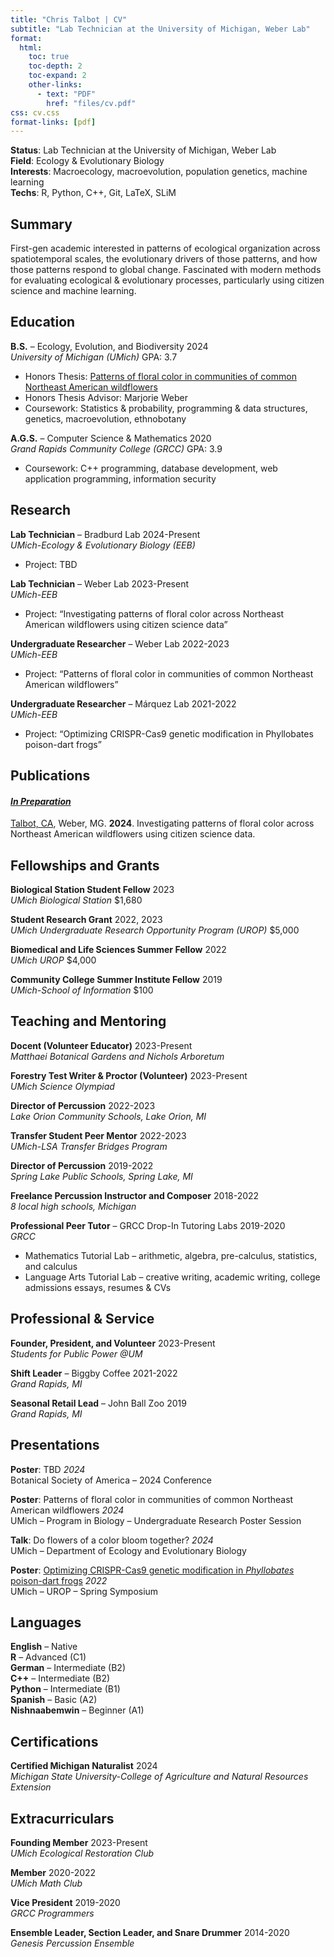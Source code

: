 ```yaml
---
title: "Chris Talbot | CV"
subtitle: "Lab Technician at the University of Michigan, Weber Lab"
format:
  html:
    toc: true
    toc-depth: 2
    toc-expand: 2
    other-links:
      - text: "PDF"
        href: "files/cv.pdf"
css: cv.css
format-links: [pdf]
---
```


**Status**: Lab Technician at the University of Michigan, Weber Lab <br>
**Field**: Ecology & Evolutionary Biology <br>
**Interests**: Macroecology, macroevolution, population genetics, machine learning <br>
**Techs**: R, Python, C++, Git, LaTeX, SLiM

## Summary

First-gen academic interested in patterns of ecological organization across spatiotemporal scales, the evolutionary drivers of those patterns, and how those patterns respond to global change. Fascinated with modern methods for evaluating ecological & evolutionary processes, particularly using citizen science and machine learning.

## Education

**B.S.** -- Ecology, Evolution, and Biodiversity [2024]{.cvdate} <br> *University of Michigan (UMich)* [GPA: 3.7]{.cvgpa}

-   Honors Thesis: [Patterns of floral color in communities of common Northeast American wildflowers](files/honors_thesis.pdf)
-   Honors Thesis Advisor: Marjorie Weber
-   Coursework: Statistics & probability, programming & data structures, genetics, macroevolution, ethnobotany

**A.G.S.** -- Computer Science & Mathematics [2020]{.cvdate} <br> *Grand Rapids Community College (GRCC)* [GPA: 3.9]{.cvgpa}

-   Coursework: C++ programming, database development, web application programming, information security

## Research

**Lab Technician** -- Bradburd Lab [2024-Present]{.cvdate} <br> *UMich-Ecology & Evolutionary Biology (EEB)* <br>

-   Project: TBD

**Lab Technician** -- Weber Lab [2023-Present]{.cvdate} <br> *UMich-EEB* <br>

-   Project: "Investigating patterns of floral color across Northeast American wildflowers using citizen science data"

**Undergraduate Researcher** -- Weber Lab [2022-2023]{.cvdate} <br> *UMich-EEB* <br>

-   Project: "Patterns of floral color in communities of common Northeast American wildflowers"

**Undergraduate Researcher** -- Márquez Lab [2021-2022]{.cvdate} <br> *UMich-EEB* <br>

-   Project: "Optimizing CRISPR-Cas9 genetic modification in Phyllobates poison-dart frogs"

## Publications

#### [*In Preparation*]{.underline}

[Talbot, CA]{.underline}, Weber, MG. **2024**. Investigating patterns of floral color across Northeast American wildflowers using citizen science data. 

## Fellowships and Grants

**Biological Station Student Fellow** [2023]{.cvdate} <br> 
*UMich Biological Station* [$1,680]{.cvgpa} <br>

**Student Research Grant** [2022, 2023]{.cvdate} <br> 
*UMich Undergraduate Research Opportunity Program (UROP)* [$5,000]{.cvgpa} <br>

**Biomedical and Life Sciences Summer Fellow** [2022]{.cvdate} <br> 
*UMich UROP* [$4,000]{.cvgpa} <br>

**Community College Summer Institute Fellow** [2019]{.cvdate} <br> 
*UMich-School of Information* [$100]{.cvgpa} <br>

## Teaching and Mentoring

**Docent (Volunteer Educator)** [2023-Present]{.cvdate} <br> 
*Matthaei Botanical Gardens and Nichols Arboretum* <br>

**Forestry Test Writer & Proctor (Volunteer)** [2023-Present]{.cvdate} <br> 
*UMich Science Olympiad* <br>

**Director of Percussion** [2022-2023]{.cvdate} <br> 
*Lake Orion Community Schools, Lake Orion, MI* <br>

**Transfer Student Peer Mentor** [2022-2023]{.cvdate} <br> 
*UMich-LSA Transfer Bridges Program* <br>

**Director of Percussion** [2019-2022]{.cvdate} <br> 
*Spring Lake Public Schools, Spring Lake, MI* <br>

**Freelance Percussion Instructor and Composer** [2018-2022]{.cvdate} <br> 
*8 local high schools, Michigan* <br>

**Professional Peer Tutor** -- GRCC Drop-In Tutoring Labs [2019-2020]{.cvdate} <br> 
*GRCC* <br>

- Mathematics Tutorial Lab -- arithmetic, algebra, pre-calculus, statistics, and calculus
- Language Arts Tutorial Lab -- creative writing, academic writing, college admissions essays, resumes & CVs

## Professional & Service

**Founder, President, and Volunteer** [2023-Present]{.cvdate} <br> 
*Students for Public Power @UM* <br>

**Shift Leader** -- Biggby Coffee [2021-2022]{.cvdate} <br> 
*Grand Rapids, MI* <br>

**Seasonal Retail Lead** -- John Ball Zoo [2019]{.cvdate} <br> 
*Grand Rapids, MI* <br>

## Presentations

**Poster**: TBD [*2024*]{.cvdate} <br> [Botanical Society of America -- 2024 Conference]{.small}

**Poster**: Patterns of floral color in communities of common Northeast American wildflowers [*2024*]{.cvdate} <br> [UMich -- Program in Biology -- Undergraduate Research Poster Session]{.small}

**Talk**: Do flowers of a color bloom together? [*2024*]{.cvdate} <br> [UMich -- Department of Ecology and Evolutionary Biology]{.small}

**Poster**: [Optimizing CRISPR-Cas9 genetic modification in *Phyllobates* poison-dart frogs](files/pres/poster_22apr22.pdf) [*2022*]{.cvdate} <br> [UMich -- UROP -- Spring Symposium]{.small}

## Languages

**English** -- Native <br> 
**R** -- Advanced (C1) <br>
**German** -- Intermediate (B2) <br> 
**C++** -- Intermediate (B2) <br>
**Python** -- Intermediate (B1) <br>
**Spanish** -- Basic (A2) <br>
**Nishnaabemwin** -- Beginner (A1) <br>

## Certifications

**Certified Michigan Naturalist** [2024]{.cvdate} <br> *Michigan State University-College of Agriculture and Natural Resources Extension* <br>

## Extracurriculars

**Founding Member** [2023-Present]{.cvdate} <br> *UMich Ecological Restoration Club* <br>

**Member** [2020-2022]{.cvdate} <br> *UMich Math Club* <br>

**Vice President** [2019-2020]{.cvdate} <br> *GRCC Programmers* <br>

**Ensemble Leader, Section Leader, and Snare Drummer** [2014-2020]{.cvdate} <br> *Genesis Percussion Ensemble* <br>
